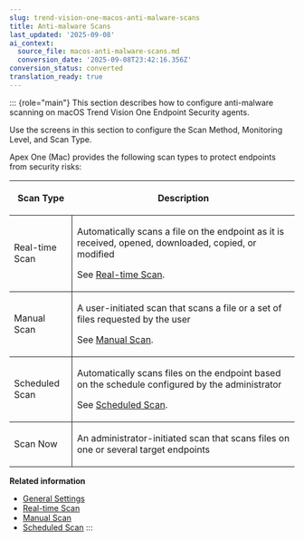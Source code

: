 ```yaml
---
slug: trend-vision-one-macos-anti-malware-scans
title: Anti-malware Scans
last_updated: '2025-09-08'
ai_context:
  source_file: macos-anti-malware-scans.md
  conversion_date: '2025-09-08T23:42:16.356Z'
conversion_status: converted
translation_ready: true
---
```


::: {role="main"}
This section describes how to configure anti-malware scanning on macOS Trend Vision One Endpoint Security agents.

Use the screens in this section to configure the Scan Method, Monitoring Level, and Scan Type.

Apex One (Mac) provides the following scan types to protect endpoints from security risks:

<table>
<colgroup>
<col style="width: 22%" />
<col style="width: 78%" />
</colgroup>
<thead>
<tr>
<th><p>Scan Type</p></th>
<th><p>Description</p></th>
</tr>
</thead>
<tbody>
<tr>
<td style="border-bottom-width: 1px; border-bottom-style: solid; border-right-width: 1px; border-right-style: solid"><p>Real-time Scan</p></td>
<td style="border-bottom-width: 1px; border-bottom-style: solid"><p>Automatically scans a file on the endpoint as it is received, opened, downloaded, copied, or modified</p>
<p>See <a href="trend-vision-one-real-time-scan-overview-apex">Real-time Scan</a>.</p></td>
</tr>
<tr>
<td style="border-bottom-width: 1px; border-bottom-style: solid; border-right-width: 1px; border-right-style: solid"><p>Manual Scan</p></td>
<td style="border-bottom-width: 1px; border-bottom-style: solid"><p>A user-initiated scan that scans a file or a set of files requested by the user</p>
<p>See <a href="trend-vision-one-manual-scan-for-mac">Manual Scan</a>.</p></td>
</tr>
<tr>
<td style="border-bottom-width: 1px; border-bottom-style: solid; border-right-width: 1px; border-right-style: solid"><p>Scheduled Scan</p></td>
<td style="border-bottom-width: 1px; border-bottom-style: solid"><p>Automatically scans files on the endpoint based on the schedule configured by the administrator</p>
<p>See <a href="trend-vision-one-scheduled-scan-for-mac">Scheduled Scan</a>.</p></td>
</tr>
<tr>
<td style="border-right-width: 1px; border-right-style: solid"><p>Scan Now</p></td>
<td><p>An administrator-initiated scan that scans files on one or several target endpoints</p></td>
</tr>
</tbody>
</table>

**Related information**

- [General Settings](scan-method-types-mac.mdx)
- [Real-time Scan](real-time-scan-overview-apex.mdx)
- [Manual Scan](manual-scan-for-mac.mdx)
- [Scheduled Scan](scheduled-scan-for-mac.mdx)
:::

